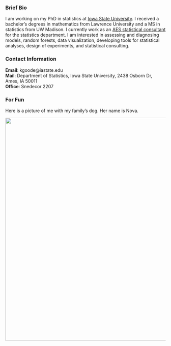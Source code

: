 
<br>
<br>

### Brief Bio

I am working on my PhD in statistics at [Iowa State University](https://www.stat.iastate.edu/). I received a bachelor's degrees in mathematics from Lawrence University and a MS in statistics from UW Madison. I currently work as an [AES statistical consultant](https://www.stat.iastate.edu/statistical-consulting) for the statistics department. I am interested in assessing and diagnosing models, random forests, data visualization, developing tools for statistical analyses, design of experiments, and statistical consulting.

### Contact Information

**Email**: kgoode@iastate.edu  
**Mail**: Department of Statistics, Iowa State University, 2438 Osborn Dr, Ames, IA 50011  
**Office**: Snedecor 2207

### For Fun 

Here is a picture of me with my family's dog. Her name is Nova.

<img src="/images/nova.png" width = 700 />

